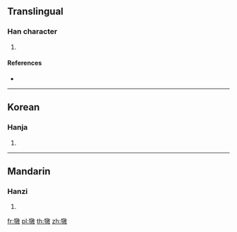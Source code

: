 {{character info/new}}
==Translingual==

===Han character===
{{Han char|rn=93|rad=牛|as=12|sn=16|four=|canj=HQYDK|ids=⿰牜敦}}

# {{defn|Han|sort=牛12}}

====References====
* {{Han ref|kx=0704.140|dkj=20168|dj=1117.040|hdz=31820.050|uh=729C|ud=29340}}

----

==Korean==

===Hanja===
{{ko-hanja|hangeul=돈|eumhun=|rv=don|mr=ton|y=ton}}

# {{defn|lang=ko|sort=牛12}}

----

==Mandarin==

===Hanzi===
{{cmn-hanzi|pin=[[bēi]] ([[bei1]]), [[dūn]] ([[dun1]])|wg=pei<sup>1</sup>, tun<sup>1</sup>}}

# {{defn|lang=cmn|sort=牛12}}

[[fr:犜]]
[[pl:犜]]
[[th:犜]]
[[zh:犜]]